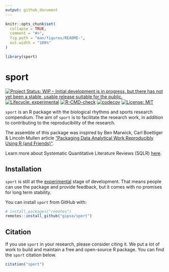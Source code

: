 ```yaml
---
output: github_document
---
```


<!-- README.md is generated from README.Rmd. Please edit that file -->

```r
knitr::opts_chunk$set(
  collapse = TRUE,
  comment = "#>",
  fig.path = "man/figures/README-",
  out.width = "100%"
)

library(sport)
```

# sport

<!-- badges: start -->
[![Project Status: WIP – Initial development is in progress, but there has not yet been a stable, usable release suitable for the public.](https://www.repostatus.org/badges/latest/wip.svg)](https://www.repostatus.org/#wip)
[![Lifecycle: experimental](https://img.shields.io/badge/lifecycle-experimental-orange.svg)](https://lifecycle.r-lib.org/articles/stages.html#experimental)
[![R-CMD-check](https://github.com/gipso/sport/workflows/R-CMD-check/badge.svg)](https://github.com/gipso/sport/actions)
[![codecov](https://codecov.io/gh/gipso/sport/branch/main/graph/badge.svg?token=2bnHxbdw4M)](https://codecov.io/gh/gipso/sport)
[![License: MIT](https://img.shields.io/badge/license-MIT-green)](https://choosealicense.com/licenses/mit/)
<!-- badges: end -->

`sport` is an R package with the biological rhythms and sports research compendium. The aim of `sport` is to facilitate the research work, in addition to contributing to the reproducibility of the research.

The assemble of this package was inspired by Ben Marwick, Carl Boettiger & Lincoln Mullen article ["Packaging Data Analytical Work Reproducibly Using R (and Friends)"](https://doi.org/10.1080/00031305.2017.1375986).

Learn more about Systematic Quantitative Literature Reviews (SQLR) [here](https://www.griffith.edu.au/griffith-sciences/school-environment-science/research/systematic-quantitative-literature-review).

## Installation

`sport` is still at the [experimental](https://lifecycle.r-lib.org/articles/stages.html#experimental) stage of development. That means people can use the package and provide feedback, but it comes with no promises for long term stability.

You can install `sport` from GitHub with:

``` r
# install.packages("remotes")
remotes::install_github("gipso/sport")
```

## Citation

If you use `sport` in your research, please consider citing it. We put a lot of work to build and maintain a free and open-source R package. You can find the `sport` citation below.

```r
citation("sport")
```
